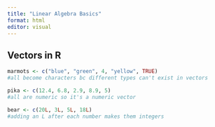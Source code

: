 ```yaml
---
title: "Linear Algebra Basics"
format: html
editor: visual
---
```


## Vectors in R

```r
marmots <- c("blue", "green", 4, "yellow", TRUE)
#all become characters bc different types can't exist in vectors
```

```r
pika <- c(12.4, 6.8, 2.9, 8.9, 5)
#all are numeric so it's a numeric vector
```

```r
bear <- c(20L, 3L, 5L, 18L)
#adding an L after each number makes them integers
```

